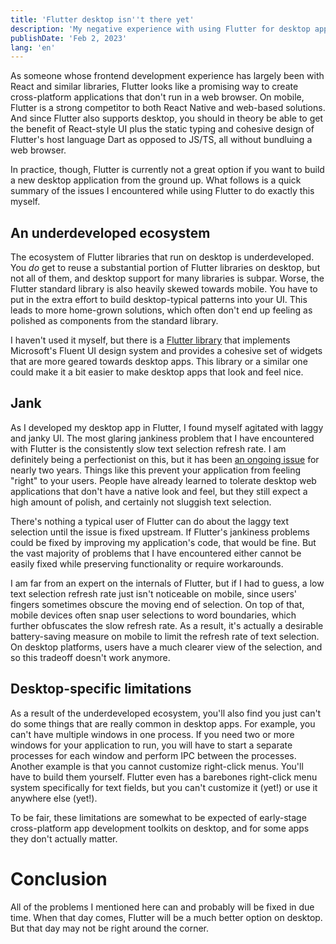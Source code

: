 ```yaml
---
title: 'Flutter desktop isn''t there yet'
description: 'My negative experience with using Flutter for desktop applications.'
publishDate: 'Feb 2, 2023'
lang: 'en'
---
```


As someone whose frontend development experience has largely been with React and similar libraries, Flutter looks like a promising way to create cross-platform applications that don't run in a web browser. On mobile, Flutter is a strong competitor to both React Native and web-based solutions. And since Flutter also supports desktop, you should in theory be able to get the benefit of React-style UI plus the static typing and cohesive design of Flutter's host language Dart as opposed to JS/TS, all without bundluing a web browser.

In practice, though, Flutter is currently not a great option if you want to build a new desktop application from the ground up. What follows is a quick summary of the issues I encountered while using Flutter to do exactly this myself.

## An underdeveloped ecosystem

The ecosystem of Flutter libraries that run on desktop is underdeveloped. You *do* get to reuse a substantial portion of Flutter libraries on desktop, but not all of them, and desktop support for many libraries is subpar. Worse, the Flutter standard library is also heavily skewed towards mobile. You have to put in the extra effort to build desktop-typical patterns into your UI. This leads to more home-grown solutions, which often don't end up feeling as polished as components from the standard library.

I haven't used it myself, but there is a [Flutter library](https://pub.dev/packages/fluent_ui) that implements Microsoft's Fluent UI design system and provides a cohesive set of widgets that are more geared towards desktop apps. This library or a similar one could make it a bit easier to make desktop apps that look and feel nice.

## Jank

As I developed my desktop app in Flutter, I found myself agitated with laggy and janky UI. The most glaring jankiness problem that I have encountered with Flutter is the consistently slow text selection refresh rate. I am definitely being a perfectionist on this, but it has been [an ongoing issue](https://github.com/flutter/flutter/issues/78908) for nearly two years. Things like this prevent your application from feeling "right" to your users. People have already learned to tolerate desktop web applications that don't have a native look and feel, but they still expect a high amount of polish, and certainly not sluggish text selection.

There's nothing a typical user of Flutter can do about the laggy text selection until the issue is fixed upstream. If Flutter's jankiness problems could be fixed by improving my application's code, that would be fine. But the vast majority of problems that I have encountered either cannot be easily fixed while preserving functionality or require workarounds.

I am far from an expert on the internals of Flutter, but if I had to guess, a low text selection refresh rate just isn't noticeable on mobile, since users' fingers sometimes obscure the moving end of selection. On top of that, mobile devices often snap user selections to word boundaries, which further obfuscates the slow refresh rate. As a result, it's actually a desirable battery-saving measure on mobile to limit the refresh rate of text selection. On desktop platforms, users have a much clearer view of the selection, and so this tradeoff doesn't work anymore.

## Desktop-specific limitations

As a result of the underdeveloped ecosystem, you'll also find you just can't do some things that are really common in desktop apps. For example, you can't have multiple windows in one process. If you need two or more windows for your application to run, you will have to start a separate processes for each window and perform IPC between the processes. Another example is that you cannot customize right-click menus. You'll have to build them yourself. Flutter even has a barebones right-click menu system specifically for text fields, but you can't customize it (yet!) or use it anywhere else (yet!).

To be fair, these limitations are somewhat to be expected of early-stage cross-platform app development toolkits on desktop, and for some apps they don't actually matter.

# Conclusion

All of the problems I mentioned here can and probably will be fixed in due time. When that day comes, Flutter will be a much better option on desktop. But that day may not be right around the corner.
